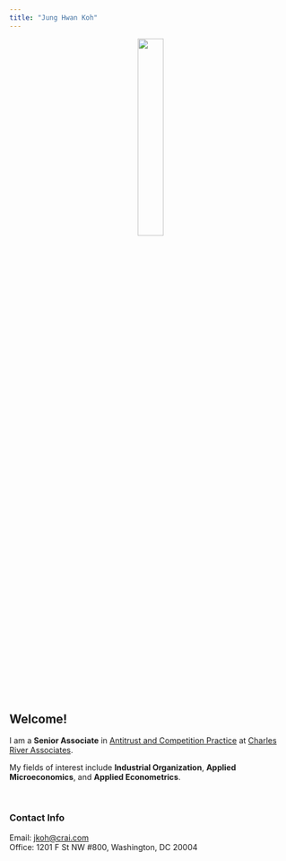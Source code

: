 ```yaml
---
title: "Jung Hwan Koh"
---
```


<center>
![](JHKoh.jpg){width=30%}
</center>

## Welcome! 
I am a **Senior Associate** in [Antitrust and Competition Practice](https://www.crai.com/services/antitrust-and-competition/) at  [Charles River Associates](https://www.crai.com/).

My fields of interest include **Industrial Organization**, **Applied Microeconomics**, and **Applied Econometrics**.


<br>

### Contact Info
Email: [jkoh@crai.com](mailto:jkoh@crai.com)  
Office: 1201 F St NW #800, Washington, DC 20004

<!-- <br> -->

<!-- ### Reference -->
<!-- [Christian Rojas](https://www.umass.edu/resec/people/rojas) (Advisor)   -->
<!-- Professor   -->
<!-- Department of Resource Economics   -->
<!-- University of Massachusetts Amherst   -->
<!-- Email: [rojas@umass.edu](mailto:rojas@umass.edu)   -->

<!-- [Bernard Morzuch](https://www.umass.edu/resec/people/morzuch)   -->
<!-- Professor   -->
<!-- Department of Resource Economics   -->
<!-- University of Massachusetts Amherst   -->
<!-- Email: [morzuch@resecon.umass.edu](mailto:morzuch@resecon.umass.edu)   -->

<!-- [Debi Prasad Mohapatra](https://sites.google.com/a/cornell.edu/debi-prasad/)    -->
<!-- Assistant Professor   -->
<!-- Department of Resource Economics   -->
<!-- University of Massachusetts Amherst   -->
<!-- Email: [dmohapatra@umass.edu](mailto:dmohapatra@umass.edu)   -->
